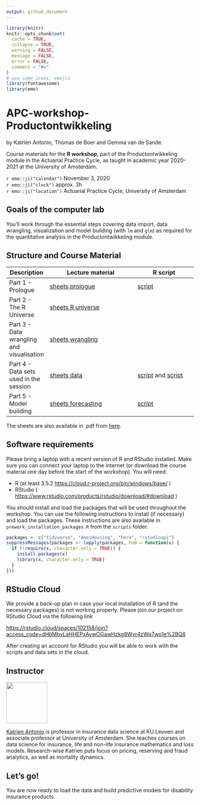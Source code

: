 ```yaml
---
output: github_document
---
```


```r
library(knitr)
knitr::opts_chunk$set(
  cache = TRUE,
  collapse = TRUE,
  warning = FALSE,
  message = FALSE,
  error = FALSE,
  comment = "#>"
)
# use some icons, emojis
library(fontawesome)
library(emo)
```

# APC-workshop-Productontwikkeling

by Katrien Antonio, Thomas de Boer and Gemma van de Sande.

Course materials for the **R workshop**, part of the Productontwikkeling module in the Actuarial Practice Cycle, as taught in academic year 2020-2021 at the University of Amsterdam.

`r emo::ji("calendar")` November 3, 2020
<br>
`r emo::ji("clock")` approx. 3h 
<br>
`r emo::ji("location")` Actuarial Practice Cycle, University of Amsterdam

## Goals of the computer lab

You’ll work through the essential steps covering data import, data wrangling, visualization and model building (with `lm` and `glm`) as required for the quantitative analysis in the Productontwikkeling module.

## Structure and Course Material

| Description                                | Lecture material                                                                                                                                 | R script                                                                                          |
| ------------------------------------------ | ------------------------------------------------------------------------------------------------------------------------------------------------ | ------------------------------------------------------------------------------------------------- | 
| Part 1 - Prologue | [sheets prologue](https://katrienantonio.github.io/APC-workshop-Productontwikkeling/sheets/APC_productontwikkeling_college_2.html#prologue)               | [script](https://katrienantonio.github.io/APC-workshop-Productontwikkeling/scripts/0_getting_started.R)       | |
| Part 2 -  The R Universe                             | [sheets R universe](https://katrienantonio.github.io/APC-workshop-Productontwikkeling/sheets/APC_productontwikkeling_college_2.html#universe)              |      |  |
| Part 3 - Data wrangling and visualisation                             | [sheets wrangling](https://katrienantonio.github.io/APC-workshop-Productontwikkeling/sheets/APC_productontwikkeling_college_2.html#wrangling)              |     |  |
| Part 4 - Data sets used in the session                            | [sheets data](https://katrienantonio.github.io/APC-workshop-Productontwikkeling/sheets/APC_productontwikkeling_college_2.html#data-sets)              |  [script](https://katrienantonio.github.io/APC-workshop-Productontwikkeling/scripts/1_data_sets_MTPL_Ames.R) and [script](https://katrienantonio.github.io/APC-workshop-Productontwikkeling/scripts/2_data_sets_AOV.R)  |  |
| Part 5 - Model building                             | [sheets forecasting](https://katrienantonio.github.io/APC-workshop-Productontwikkeling/sheets/APC_productontwikkeling_college_2.html#model-building)              | [script](https://katrienantonio.github.io/APC-workshop-Productontwikkeling/scripts/3_model_building.R)      |  |

The sheets are also available in .pdf from [here](https://katrienantonio.github.io/APC-workshop-Productontwikkeling/sheets/Hands-on Workshop in R.pdf).

## Software requirements

Please bring a laptop with a recent version of R and RStudio installed.
Make sure you can connect your laptop to the internet (or download the
course material one day before the start of the workshop). You will
need:

  - R (at least 3.5.2 <https://cloud.r-project.org/bin/windows/base/> )
  - RStudio (
    <https://www.rstudio.com/products/rstudio/download/#download> )

You should install and load the packages that will be used throughout
the workshop. You can use the following instructions to install (if
necessary) and load the packages. These instructions are also available
in `prework_installation_packages.R` from the `scripts` folder.

``` r
packages <- c("tidyverse", "AmesHousing", "here", "rstudioapi")
suppressMessages(packages <- lapply(packages, FUN = function(x) {
  if (!require(x, character.only = TRUE)) {
    install.packages(x)
    library(x, character.only = TRUE)
  }
}))
```

## RStudio Cloud

We provide a back-up plan in case your local installation of R (and the
necessary packages) is not working properly. Please join our project on
RStudio Cloud via the following link

<https://rstudio.cloud/spaces/102158/join?access_code=dHbMbvLaHHEPxAywOGawHzkg8Wvr4zWq7wo1e%2BQ8>

After creating an account for RStudio you will be able to work with the
scripts and data sets in the cloud.

## Instructor

<img src="img/Katrien.jpg" width="110"/>

<p align="justify">

[Katrien Antonio](https://katrienantonio.github.io/) is professor in
insurance data science at KU Leuven and associate professor at
University of Amsterdam. She teaches courses on data science for
insurance, life and non-life insurance mathematics and loss models.
Research-wise Katrien puts focus on pricing, reserving and fraud
analytics, as well as mortality dynamics.

## Let’s go\!

You are now ready to load the data and build predictive models for disability insurance products.
